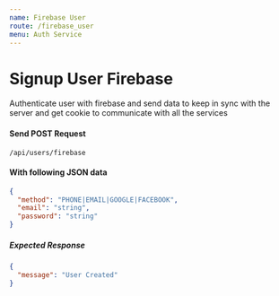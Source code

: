 ```yaml
---
name: Firebase User
route: /firebase_user
menu: Auth Service
---
```


# Signup User Firebase

Authenticate user with firebase and send data to keep in sync with the server and get cookie to communicate with all the services

#### Send POST Request

<Code>/api/users/firebase</Code>

#### With following JSON data

```json
{
  "method": "PHONE|EMAIL|GOOGLE|FACEBOOK",
  "email": "string",
  "password": "string"
}
```

##### Expected Response

```json
{
  "message": "User Created"
}
```
